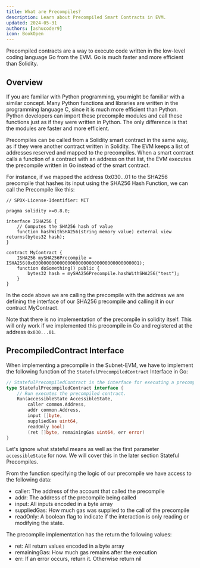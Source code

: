 ```yaml
---
title: What are Precompiles?
description: Learn about Precompiled Smart Contracts in EVM.
updated: 2024-05-31
authors: [ashucoder9]
icon: BookOpen
---
```


Precompiled contracts are a way to execute code written in the low-level coding language Go from the EVM. Go is much faster and more efficient than Solidity.

## Overview

If you are familiar with Python programming, you might be familiar with a similar concept. Many Python functions and libraries are written in the programming language C, since it is much more efficient than Python. Python developers can import these precompile modules and call these functions just as if they were written in Python. The only difference is that the modules are faster and more efficient.

Precompiles can be called from a Solidity smart contract in the same way, as if they were another contract written in Solidity. The EVM keeps a list of addresses reserved and mapped to the precompiles. When a smart contract calls a function of a contract with an address on that list, the EVM executes the precompile written in Go instead of the smart contract.

For instance, if we mapped the address 0x030...01 to the SHA256 precompile that hashes its input using the SHA256 Hash Function, we can call the Precompile like this:

```solidity
// SPDX-License-Identifier: MIT

pragma solidity >=0.8.0;

interface ISHA256 {
    // Computes the SHA256 hash of value
    function hashWithSHA256(string memory value) external view returns(bytes32 hash);
}

contract MyContract {  
    ISHA256 mySHA256Precompile = ISHA256(0x0300000000000000000000000000000000000001);
    function doSomething() public {
        bytes32 hash = mySHA256Precompile.hashWithSHA256("test");
    }
}
```

In the code above we are calling the precompile with the address we are defining the interface of our SHA256 precompile and calling it in our contract MyContract.

Note that there is no implementation of the precompile in solidity itself. This will only work if we implemented this precompile in Go and registered at the address `0x030...01`.

## PrecompiledContract Interface

When implementing a precompile in the Subnet-EVM, we have to implement the following function of the `StatefulPrecompiledContract` Interface in Go:

```go
// StatefulPrecompiledContract is the interface for executing a precompiled contract
type StatefulPrecompiledContract interface {
    // Run executes the precompiled contract.
    Run(accessibleState AccessibleState, 
        caller common.Address, 
        addr common.Address, 
        input []byte, 
        suppliedGas uint64, 
        readOnly bool) 
        (ret []byte, remainingGas uint64, err error)
}
```

Let's ignore what stateful means as well as the first parameter `accessibleState` for now. We will cover this in the later section Stateful Precompiles.

From the function specifying the logic of our precompile we have access to the following data:

- caller: The address of the account that called the precompile
- addr: The address of the precompile being called
- input: All inputs encoded in a byte array
- suppliedGas: How much gas was supplied to the call of the precompile
- readOnly: A boolean flag to indicate if the interaction is only reading or modifying the state.

The precompile implementation has the return the following values:

- ret: All return values encoded in a byte array
- remainingGas: How much gas remains after the execution
- err: If an error occurs, return it. Otherwise return nil 
